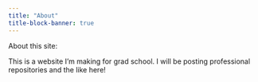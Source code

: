```yaml
---
title: "About"
title-block-banner: true
---
```


About this site:

This is a website I'm making for grad school. I will be posting professional repositories and the like here!
